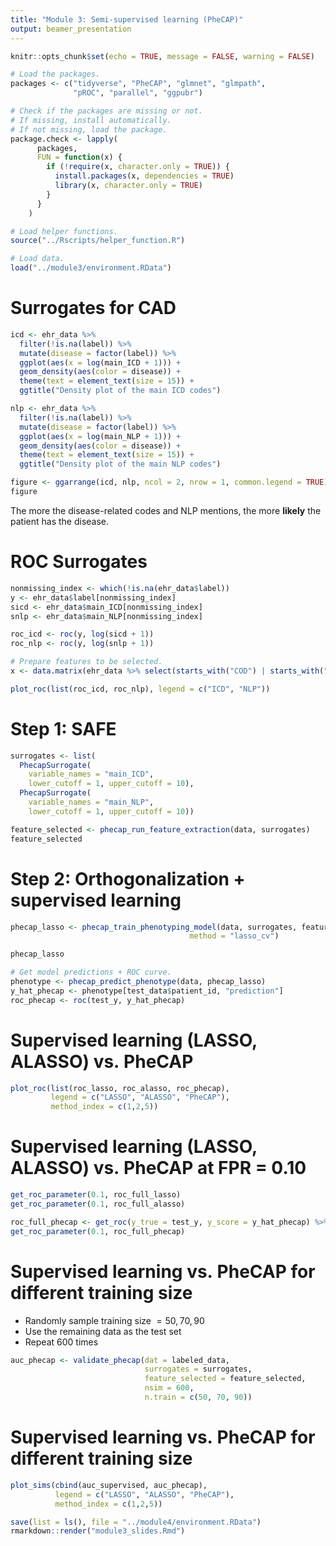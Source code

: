 ```yaml
---
title: "Module 3: Semi-supervised learning (PheCAP)"
output: beamer_presentation
---
```


```r
knitr::opts_chunk$set(echo = TRUE, message = FALSE, warning = FALSE)
```

```r
# Load the packages. 
packages <- c("tidyverse", "PheCAP", "glmnet", "glmpath", 
              "pROC", "parallel", "ggpubr")

# Check if the packages are missing or not. 
# If missing, install automatically.
# If not missing, load the package.
package.check <- lapply(
	  packages,
	  FUN = function(x) {
	    if (!require(x, character.only = TRUE)) {
	      install.packages(x, dependencies = TRUE)
	      library(x, character.only = TRUE)
	    }
	  }
	)
```

```r
# Load helper functions.
source("../Rscripts/helper_function.R")

# Load data. 
load("../module3/environment.RData")
```

# Surrogates for CAD

```r
icd <- ehr_data %>%
  filter(!is.na(label)) %>%
  mutate(disease = factor(label)) %>%
  ggplot(aes(x = log(main_ICD + 1))) +
  geom_density(aes(color = disease)) +
  theme(text = element_text(size = 15)) +
  ggtitle("Density plot of the main ICD codes")

nlp <- ehr_data %>%
  filter(!is.na(label)) %>%
  mutate(disease = factor(label)) %>%
  ggplot(aes(x = log(main_NLP + 1))) +
  geom_density(aes(color = disease)) +
  theme(text = element_text(size = 15)) +
  ggtitle("Density plot of the main NLP codes")
```

```r
figure <- ggarrange(icd, nlp, ncol = 2, nrow = 1, common.legend = TRUE)
figure
```

The more the disease-related codes and NLP mentions, the more **likely** the patient has the disease.

# ROC Surrogates

\tiny
```r
nonmissing_index <- which(!is.na(ehr_data$label))
y <- ehr_data$label[nonmissing_index]
sicd <- ehr_data$main_ICD[nonmissing_index]
snlp <- ehr_data$main_NLP[nonmissing_index] 

roc_icd <- roc(y, log(sicd + 1))
roc_nlp <- roc(y, log(snlp + 1))

# Prepare features to be selected. 
x <- data.matrix(ehr_data %>% select(starts_with("COD") | starts_with("NLP")))
```

```r
plot_roc(list(roc_icd, roc_nlp), legend = c("ICD", "NLP"))
```

# Step 1: SAFE 

\tiny
```r
surrogates <- list(
  PhecapSurrogate(
    variable_names = "main_ICD",
    lower_cutoff = 1, upper_cutoff = 10),
  PhecapSurrogate(
    variable_names = "main_NLP",
    lower_cutoff = 1, upper_cutoff = 10))

feature_selected <- phecap_run_feature_extraction(data, surrogates)
feature_selected
```

# Step 2: Orthogonalization + supervised learning

\tiny
```r
phecap_lasso <- phecap_train_phenotyping_model(data, surrogates, feature_selected,
                                        method = "lasso_cv")
```

\tiny
```r
phecap_lasso
```

```r
# Get model predictions + ROC curve.
phenotype <- phecap_predict_phenotype(data, phecap_lasso)
y_hat_phecap <- phenotype[test_data$patient_id, "prediction"]
roc_phecap <- roc(test_y, y_hat_phecap)
```


# Supervised learning (LASSO, ALASSO) vs. PheCAP 

```r
plot_roc(list(roc_lasso, roc_alasso, roc_phecap), 
         legend = c("LASSO", "ALASSO", "PheCAP"),
         method_index = c(1,2,5))
```

# Supervised learning (LASSO, ALASSO) vs. PheCAP at FPR = 0.10

\tiny
```r
get_roc_parameter(0.1, roc_full_lasso)
get_roc_parameter(0.1, roc_full_alasso)

roc_full_phecap <- get_roc(y_true = test_y, y_score = y_hat_phecap) %>% data.frame()
get_roc_parameter(0.1, roc_full_phecap)
```

# Supervised learning vs. PheCAP for different training size

- Randomly sample training size $=50,70,90$
- Use the remaining data as the test set
- Repeat 600 times

\tiny
```r
auc_phecap <- validate_phecap(dat = labeled_data, 
                              surrogates = surrogates,
                              feature_selected = feature_selected,
                              nsim = 600,
                              n.train = c(50, 70, 90))
```

# Supervised learning vs. PheCAP for different training size

```r
plot_sims(cbind(auc_supervised, auc_phecap), 
          legend = c("LASSO", "ALASSO", "PheCAP"),
          method_index = c(1,2,5))
```

```r
save(list = ls(), file = "../module4/environment.RData")
rmarkdown::render("module3_slides.Rmd")
```

